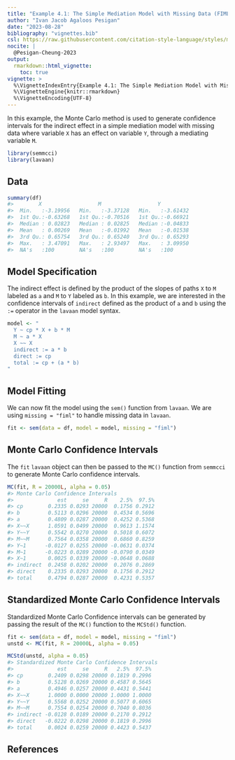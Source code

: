 ```yaml
---
title: "Example 4.1: The Simple Mediation Model with Missing Data (FIML)"
author: "Ivan Jacob Agaloos Pesigan"
date: "2023-08-28"
bibliography: "vignettes.bib"
csl: https://raw.githubusercontent.com/citation-style-language/styles/master/apa.csl
nocite: |
  @Pesigan-Cheung-2023
output:
  rmarkdown::html_vignette:
    toc: true
vignette: >
  %\VignetteIndexEntry{Example 4.1: The Simple Mediation Model with Missing Data (FIML)}
  %\VignetteEngine{knitr::rmarkdown}
  %\VignetteEncoding{UTF-8}
---
```


<!-- vignettes/example-4-1-simple-miss-fiml.Rmd is generated from .setup/vignettes/example-4-1-simple-miss-fiml.Rmd.orig. Please edit that file -->





In this example,
the Monte Carlo method is used to generate confidence intervals
for the indirect effect in a simple mediation model with missing data
where
variable `X` has an effect on variable `Y`,
through a mediating variable `M`.


```r
library(semmcci)
library(lavaan)
```

## Data




```r
summary(df)
#>        X                  M                  Y           
#>  Min.   :-3.19956   Min.   :-3.37128   Min.   :-3.61432  
#>  1st Qu.:-0.63268   1st Qu.:-0.70516   1st Qu.:-0.66921  
#>  Median : 0.02823   Median : 0.02825   Median :-0.04833  
#>  Mean   : 0.00269   Mean   :-0.01992   Mean   :-0.01538  
#>  3rd Qu.: 0.65754   3rd Qu.: 0.65240   3rd Qu.: 0.65293  
#>  Max.   : 3.47091   Max.   : 2.93497   Max.   : 3.09950  
#>  NA's   :100        NA's   :100        NA's   :100
```

## Model Specification

The indirect effect is defined by the product of the slopes
of paths `X` to `M` labeled as `a` and `M` to `Y` labeled as `b`.
In this example, we are interested in the confidence intervals of `indirect`
defined as the product of `a` and `b` using the `:=` operator
in the `lavaan` model syntax.


```r
model <- "
  Y ~ cp * X + b * M
  M ~ a * X
  X ~~ X
  indirect := a * b
  direct := cp
  total := cp + (a * b)
"
```

## Model Fitting

We can now fit the model using the `sem()` function from `lavaan`.
We are using `missing = "fiml"` to handle missing data in `lavaan`.


```r
fit <- sem(data = df, model = model, missing = "fiml")
```

## Monte Carlo Confidence Intervals

The `fit` `lavaan` object can then be passed to the `MC()` function from `semmcci`
to generate Monte Carlo confidence intervals.


```r
MC(fit, R = 20000L, alpha = 0.05)
#> Monte Carlo Confidence Intervals
#>              est     se     R    2.5%  97.5%
#> cp        0.2335 0.0293 20000  0.1756 0.2912
#> b         0.5113 0.0296 20000  0.4534 0.5696
#> a         0.4809 0.0287 20000  0.4252 0.5368
#> X~~X      1.0591 0.0499 20000  0.9613 1.1574
#> Y~~Y      0.5542 0.0270 20000  0.5018 0.6072
#> M~~M      0.7564 0.0358 20000  0.6860 0.8259
#> Y~1      -0.0127 0.0255 20000 -0.0631 0.0374
#> M~1      -0.0223 0.0289 20000 -0.0790 0.0349
#> X~1       0.0025 0.0339 20000 -0.0648 0.0688
#> indirect  0.2458 0.0202 20000  0.2076 0.2869
#> direct    0.2335 0.0293 20000  0.1756 0.2912
#> total     0.4794 0.0287 20000  0.4231 0.5357
```

## Standardized Monte Carlo Confidence Intervals

Standardized Monte Carlo Confidence intervals can be generated by passing the result of the `MC()` function to the `MCStd()` function.


```r
fit <- sem(data = df, model = model, missing = "fiml")
unstd <- MC(fit, R = 20000L, alpha = 0.05)
```


```r
MCStd(unstd, alpha = 0.05)
#> Standardized Monte Carlo Confidence Intervals
#>              est     se     R   2.5%  97.5%
#> cp        0.2409 0.0298 20000 0.1819 0.2996
#> b         0.5128 0.0269 20000 0.4587 0.5645
#> a         0.4946 0.0257 20000 0.4431 0.5441
#> X~~X      1.0000 0.0000 20000 1.0000 1.0000
#> Y~~Y      0.5568 0.0252 20000 0.5077 0.6065
#> M~~M      0.7554 0.0254 20000 0.7040 0.8036
#> indirect -0.0128 0.0189 20000 0.2170 0.2912
#> direct   -0.0222 0.0298 20000 0.1819 0.2996
#> total     0.0024 0.0259 20000 0.4423 0.5437
```

## References
